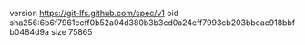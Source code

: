 version https://git-lfs.github.com/spec/v1
oid sha256:6b6f7961ceff0b52a04d380b3b3cd0a24eff7993cb203bbcac918bbfb0484d9a
size 75865
